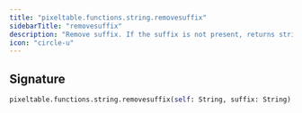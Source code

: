 ```yaml
---
title: "pixeltable.functions.string.removesuffix"
sidebarTitle: "removesuffix"
description: "Remove suffix. If the suffix is not present, returns string."
icon: "circle-u"
---
```

## Signature

```python
pixeltable.functions.string.removesuffix(self: String, suffix: String) -> String
```

